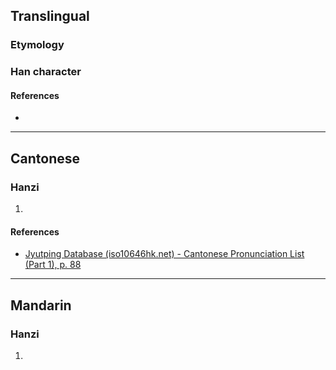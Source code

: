 {{character info/new}}
==Translingual==

===Etymology===
{{Han etym}}

===Han character===
{{Han char|rn=32|rad=土|as=09|sn=12|four=|canj=GBJJ|ids=⿰土軍}}

====References====
* {{Han ref|kx=0233.010|dkj=05240|hdz=10467.080|uh=581A|ud=22554}}

----

==Cantonese==

===Hanzi===
{{yue-hanzi|jyut=[[waan4]]|y=waan4}}

# {{defn|lang=yue|sort=土09}}

====References====
* [http://www.iso10646hk.net/jp/document/download.jsp Jyutping Database (iso10646hk.net) - Cantonese Pronunciation List (Part 1), p. 88]

----

==Mandarin==

===Hanzi===
{{cmn-hanzi|pin=[[hún]] ([[hun2]])|wg=hun<sup>2</sup>}}

# {{defn|lang=cmn|sort=土09}}